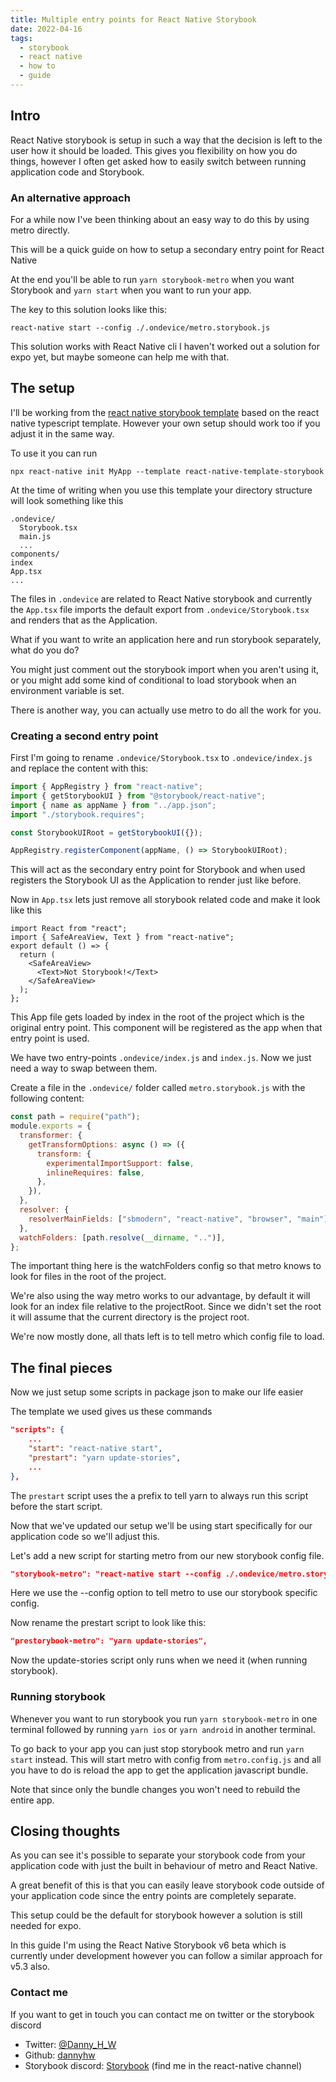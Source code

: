 ```yaml
---
title: Multiple entry points for React Native Storybook
date: 2022-04-16
tags:
  - storybook
  - react native
  - how to
  - guide
---
```


## Intro

React Native storybook is setup in such a way that the decision is left to the user how it should be loaded. This gives you flexibility on how you do things, however I often get asked how to easily switch between running application code and Storybook.

### An alternative approach

For a while now I've been thinking about an easy way to do this by using metro directly.

This will be a quick guide on how to setup a secondary entry point for React Native

At the end you'll be able to run `yarn storybook-metro` when you want Storybook and `yarn start` when you want to run your app.

The key to this solution looks like this:

```
react-native start --config ./.ondevice/metro.storybook.js
```

This solution works with React Native cli I haven't worked out a solution for expo yet, but maybe someone can help me with that.

## The setup

I'll be working from the [react native storybook template](https://github.com/dannyhw/react-native-template-storybook) based on the react native typescript template. However your own setup should work too if you adjust it in the same way.

To use it you can run

```console
npx react-native init MyApp --template react-native-template-storybook
```

At the time of writing when you use this template your directory structure will look something like this

```
.ondevice/
  Storybook.tsx
  main.js
  ...
components/
index
App.tsx
...
```

The files in `.ondevice` are related to React Native storybook and currently the `App.tsx` file imports the default export from `.ondevice/Storybook.tsx` and renders that as the Application.

What if you want to write an application here and run storybook separately, what do you do?

You might just comment out the storybook import when you aren't using it, or you might add some kind of conditional to load storybook when an environment variable is set.

There is another way, you can actually use metro to do all the work for you.

### Creating a second entry point

First I'm going to rename `.ondevice/Storybook.tsx` to `.ondevice/index.js` and replace the content with this:

```js
import { AppRegistry } from "react-native";
import { getStorybookUI } from "@storybook/react-native";
import { name as appName } from "../app.json";
import "./storybook.requires";

const StorybookUIRoot = getStorybookUI({});

AppRegistry.registerComponent(appName, () => StorybookUIRoot);
```

This will act as the secondary entry point for Storybook and when used registers the Storybook UI as the Application to render just like before.

Now in `App.tsx` lets just remove all storybook related code and make it look like this

```tsx
import React from "react";
import { SafeAreaView, Text } from "react-native";
export default () => {
  return (
    <SafeAreaView>
      <Text>Not Storybook!</Text>
    </SafeAreaView>
  );
};
```

This App file gets loaded by index in the root of the project which is the original entry point. This component will be registered as the app when that entry point is used.

We have two entry-points `.ondevice/index.js` and `index.js`. Now we just need a way to swap between them.

Create a file in the `.ondevice/` folder called `metro.storybook.js` with the following content:

```js
const path = require("path");
module.exports = {
  transformer: {
    getTransformOptions: async () => ({
      transform: {
        experimentalImportSupport: false,
        inlineRequires: false,
      },
    }),
  },
  resolver: {
    resolverMainFields: ["sbmodern", "react-native", "browser", "main"],
  },
  watchFolders: [path.resolve(__dirname, "..")],
};
```

The important thing here is the watchFolders config so that metro knows to look for files in the root of the project.

We're also using the way metro works to our advantage, by default it will look for an index file relative to the projectRoot. Since we didn't set the root it will assume that the current directory is the project root.

We're now mostly done, all thats left is to tell metro which config file to load.

## The final pieces

Now we just setup some scripts in package json to make our life easier

The template we used gives us these commands

```json
"scripts": {
	...
    "start": "react-native start",
    "prestart": "yarn update-stories",
    ...
},
```

The `prestart` script uses the a prefix to tell yarn to always run this script before the start script.

Now that we've updated our setup we'll be using start specifically for our application code so we'll adjust this.

Let's add a new script for starting metro from our new storybook config file.

```json
"storybook-metro": "react-native start --config ./.ondevice/metro.storybook.js",
```

Here we use the --config option to tell metro to use our storybook specific config.

Now rename the prestart script to look like this:

```json
"prestorybook-metro": "yarn update-stories",
```

Now the update-stories script only runs when we need it (when running storybook).

### Running storybook

Whenever you want to run storybook you run `yarn storybook-metro` in one terminal followed by running `yarn ios` or `yarn android` in another terminal.

To go back to your app you can just stop storybook metro and run `yarn start` instead. This will start metro with config from `metro.config.js` and all you have to do is reload the app to get the application javascript bundle.

Note that since only the bundle changes you won't need to rebuild the entire app.

## Closing thoughts

As you can see it's possible to separate your storybook code from your application code with just the built in behaviour of metro and React Native.

A great benefit of this is that you can easily leave storybook code outside of your application code since the entry points are completely separate.

This setup could be the default for storybook however a solution is still needed for expo.

In this guide I'm using the React Native Storybook v6 beta which is currently under development however you can follow a similar approach for v5.3 also.

### Contact me

If you want to get in touch you can contact me on twitter or the storybook discord

- Twitter: [@Danny_H_W](https://twitter.com/Danny_H_W)
- Github: [dannyhw](https://github.com/dannyhw)
- Storybook discord: [Storybook](https://discord.gg/sMFvFsG) (find me in the react-native channel)
